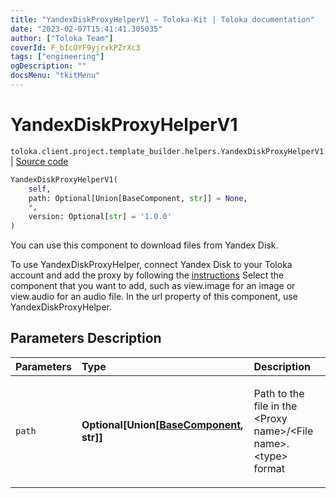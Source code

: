 ```yaml
---
title: "YandexDiskProxyHelperV1 — Toloka-Kit | Toloka documentation"
date: "2023-02-07T15:41:41.305035"
author: ["Toloka Team"]
coverId: F_bIcOYF9yjrxkPZrXc3
tags: ["engineering"]
ogDescription: ""
docsMenu: "tkitMenu"
---
```


# YandexDiskProxyHelperV1
`toloka.client.project.template_builder.helpers.YandexDiskProxyHelperV1` | [Source code](https://github.com/Toloka/toloka-kit/blob/v1.1.3/src/client/project/template_builder/helpers.py#L288)

```python
YandexDiskProxyHelperV1(
    self,
    path: Optional[Union[BaseComponent, str]] = None,
    *,
    version: Optional[str] = '1.0.0'
)
```

You can use this component to download files from Yandex&#160;Disk.

To use YandexDiskProxyHelper, connect Yandex&#160;Disk to your Toloka account and add the proxy by following
the [instructions](https://toloka.ai/en/docs/guide/concepts/prepare-data)
Select the component that you want to add, such as view.image for an image or view.audio for an audio file.
In the url property of this component, use YandexDiskProxyHelper.

## Parameters Description

| Parameters | Type | Description |
| :----------| :----| :-----------|
`path`|**Optional\[Union\[[BaseComponent](/docs-new/toloka-kit/reference/toloka.client.project.template_builder.base.BaseComponent), str\]\]**|<p>Path to the file in the &lt;Proxy name&gt;/&lt;File name&gt;.&lt;type&gt; format</p>
